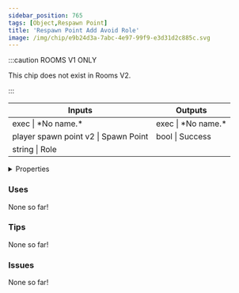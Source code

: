 ```yaml
---
sidebar_position: 765
tags: [Object,Respawn Point]
title: 'Respawn Point Add Avoid Role'
image: /img/chip/e9b24d3a-7abc-4e97-99f9-e3d31d2c885c.svg
---
```




:::caution ROOMS V1 ONLY
    
This chip does not exist in Rooms V2.

:::


<IChip uuid="e9b24d3a-7abc-4e97-99f9-e3d31d2c885c"/>

<table><thead><tr><th>Inputs</th><th>Outputs</th></tr></thead><tbody><tr><td>exec | *No name.*</td><td>exec | *No name.*</td></tr><tr><td>player spawn point v2 | Spawn Point</td><td>bool | Success</td></tr><tr><td>string | Role</td><td /></tr></tbody></table>

<details>
  <summary>Properties</summary>
  <div>
    <div>
    <table>
      <tbody>
        <tr>
          <td>Is beta required?</td>
          <td>No</td>
        </tr>
        <tr>
          <td>Is chip a trolling risk?</td>
          <td>No</td>
        </tr>
        <tr>
          <td>Is chip a role assignment risk?</td>
          <td>No</td>
        </tr>
        <tr>
          <td>Chip UUID</td>
          <td>e9b24d3a-7abc-4e97-99f9-e3d31d2c885c</td>
        </tr>
        <tr>
          <td>Room availability</td>
          <td>Rooms V1 only</td>
        </tr>
      </tbody>
    </table>
    </div>
  </div>
</details>

### Uses

None so far!

### Tips

None so far!

### Issues

None so far!